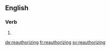 ==English==

===Verb===
{{head|en}}

# {{present participle of|reauthorize|lang=en}}

[[de:reauthorizing]]
[[fr:reauthorizing]]
[[sv:reauthorizing]]